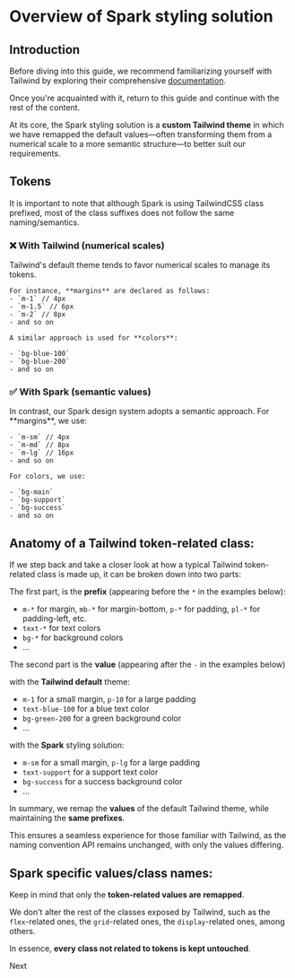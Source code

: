 
<Meta title="Using Spark/Styling overview" />

# Overview of Spark styling solution

## Introduction

Before diving into this guide, we recommend familiarizing yourself with Tailwind by exploring their comprehensive [documentation](https://tailwindcss.com/docs/utility-first).

Once you're acquainted with it, return to this guide and continue with the rest of the content.

At its core, the Spark styling solution is a **custom Tailwind theme** in which we have remapped the default values—often transforming them from a numerical scale to a more semantic structure—to better suit our requirements.

## Tokens

It is important to note that although Spark is using TailwindCSS class prefixed, most of the class suffixes does not follow the same naming/semantics.

<div className="flex gap-lg">
  <div className=" bg-error-container text-on-error-container rounded-md flex-1 p-lg">
    <h3>❌ With Tailwind (numerical scales)</h3>
    Tailwind's default theme tends to favor numerical scales to manage its tokens.

    For instance, **margins** are declared as follows:
    - `m-1` // 4px
    - `m-1.5` // 6px
    - `m-2` // 8px
    - and so on

    A similar approach is used for **colors**:

    - `bg-blue-100`
    - `bg-blue-200`
    - and so on

  </div>

  <div className="bg-success-container text-on-success-container rounded-md flex-1 p-lg">
    <h3>✅ With Spark (semantic values)</h3>
    In contrast, our Spark design system adopts a semantic approach. For **margins**, we use:

    - `m-sm` // 4px
    - `m-md` // 8px
    - `m-lg` // 16px
    - and so on

    For colors, we use:

    - `bg-main`
    - `bg-support`
    - `bg-success`
    - and so on

  </div>
</div>

## Anatomy of a Tailwind token-related class:

If we step back and take a closer look at how a typical Tailwind token-related class is made up, it can be broken down into two parts:

The first part, is the **prefix** (appearing before the `*` in the examples below):

- `m-*` for margin, `mb-*` for margin-bottom, `p-*` for padding, `pl-*` for padding-left, etc.
- `text-*` for text colors
- `bg-*` for background colors
- …

The second part is the **value** (appearing after the `-` in the examples below)

with the **Tailwind default** theme:

- `m-1` for a small margin, `p-10` for a large padding
- `text-blue-100` for a blue text color
- `bg-green-200` for a green background color
- ...

with the **Spark** styling solution:

- `m-sm` for a small margin, `p-lg` for a large padding
- `text-support` for a support text color
- `bg-success` for a success background color
- …

In summary, we remap the **values** of the default Tailwind theme, while maintaining the **same prefixes**.

This ensures a seamless experience for those familiar with Tailwind, as the naming convention API remains unchanged, with only the values differing.

## Spark specific values/class names:

Keep in mind that only the **token-related values are remapped**.

We don't alter the rest of the classes exposed by Tailwind, such as the `flex`-related ones, the `grid`-related ones, the `display`-related ones, among others.

In essence, **every class not related to tokens is kept untouched**.

<div className="mt-md flex justify-end">
  <Card
    href="/?path=/docs/using-spark-theme--docs"
    description="handling theme customization"
  >
    Next
  </Card>
</div>
